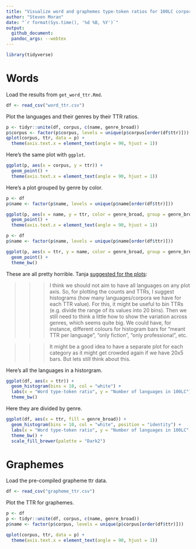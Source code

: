 ```yaml
---
title: "Visualize word and graphemes type-token ratios for 100LC corpora"
author: "Steven Moran"
date: "`r format(Sys.time(), '%d %B, %Y')`"
output:
  github_document:
  pandoc_args: --webtex
---
```


```r
library(tidyverse)
```

# Words

Load the results from `get_word_ttr.Rmd`.

```r
df <- read_csv("word_ttr.csv")
```

Plot the languages and their genres by their TTR ratios.

```r
p <- tidyr::unite(df, corpus, c(name, genre_broad))
p$corpus <- factor(p$corpus, levels = unique(p$corpus[order(df$ttr)]))
qplot(corpus, ttr, data = p) +
  theme(axis.text.x = element_text(angle = 90, hjust = 1))
```

Here's the same plot with `ggplot`.

```r
ggplot(p, aes(x = corpus, y = ttr)) +
  geom_point() +
  theme(axis.text.x = element_text(angle = 90, hjust = 1))
```

Here's a plot grouped by genre by color.

```r
p <- df
p$name <- factor(p$name, levels = unique(p$name[order(df$ttr)]))

ggplot(p, aes(x = name, y = ttr, color = genre_broad, group = genre_broad)) +
  geom_point() +
  theme(axis.text.x = element_text(angle = 90, hjust = 1))
```

```r
p <- df
p$name <- factor(p$name, levels = unique(p$name[order(df$ttr)]))

ggplot(p, aes(x = ttr, y = name, color = genre_broad, group = genre_broad)) +
  geom_point() +
  theme_bw()
```

These are all pretty horrible. Tanja [suggested for the plots](https://github.com/uzling/100LC/pull/193):

>>> I think we should not aim to have all languages on any plot axis. So, for plotting the counts and TTRs, I suggest histograms (how many languages/corpora we have for each TTR value). For this, it might be useful to bin TTRs (e.g. divide the range of its values into 20 bins). Then we still need to think a little how to show the variation across genres, which seems quite big. We could have, for instance, different colours for histogram bars for "meant TTR per language", "only fiction", "only professional", etc.

>>> It might be a good idea to have a separate plot for each category as it might get crowded again if we have 20x5 bars. But lets still think about this.

Here's all the languages in a historgram.

```r
ggplot(df, aes(x = ttr)) +
  geom_histogram(bins = 10, col = "white") +
  labs(x = "Word type-token ratio", y = "Number of languages in 100LC") +
  theme_bw()
```

Here they are divided by genre.

```r
ggplot(df, aes(x = ttr, fill = genre_broad)) +
  geom_histogram(bins = 10, col = "white", position = "identity") +
  labs(x = "Word type-token ratio", y = "Number of languages in 100LC", fill = "Genre") +
  theme_bw() +
  scale_fill_brewer(palette = "Dark2")
```


# Graphemes

Load the pre-compiled grapheme ttr data.

```r
df <- read_csv("grapheme_ttr.csv")
```

Plot the TTR for graphemes.

```r
p <- df
p <- tidyr::unite(df, corpus, c(name, genre_broad))
p$name <- factor(p$corpus, levels = unique(p$corpus[order(df$ttr)]))

qplot(corpus, ttr, data = p) +
  theme(axis.text.x = element_text(angle = 90, hjust = 1))
```
